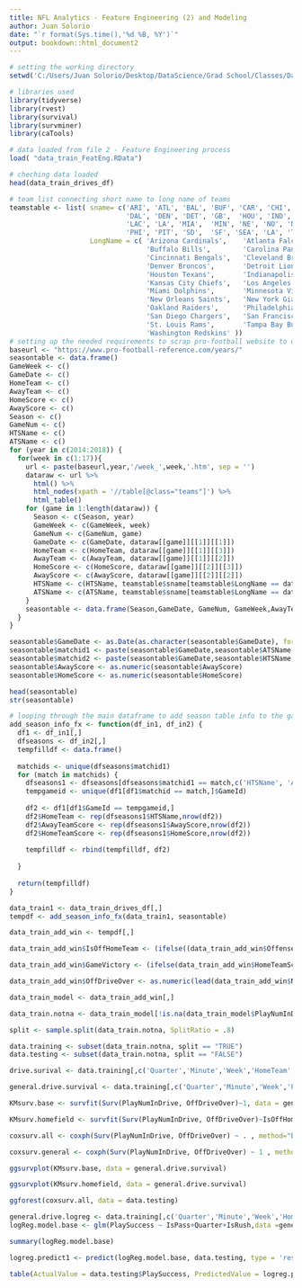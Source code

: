 ```yaml
---
title: NFL Analytics - Feature Engineering (2) and Modeling
author: Juan Solorio
date: "`r format(Sys.time(),'%d %B, %Y')`"
output: bookdown::html_document2
---
```


```r
# setting the working directory
setwd('C:/Users/Juan Solorio/Desktop/DataScience/Grad School/Classes/Data 598C/Data-598C-wi2020/')
```

```r
# libraries used
library(tidyverse)
library(rvest)
library(survival)
library(survminer)
library(caTools)

```


```r
# data loaded from file 2 - Feature Engineering process
load( "data_train_FeatEng.RData")

# cheching data loaded
head(data_train_drives_df)
```

```r
# team list connecting short name to long name of teams
teamstable <- list( sname= c('ARI', 'ATL', 'BAL', 'BUF', 'CAR', 'CHI', 'CIN', 'CLE',
                             'DAL', 'DEN', 'DET', 'GB',  'HOU', 'IND', 'JAX', 'KC',
                             'LAC', 'LA', 'MIA',  'MIN', 'NE', 'NO', 'NYG', 'NYJ', 'OAK',
                             'PHI', 'PIT', 'SD',  'SF', 'SEA', 'LA', 'TB', 'TEN', 'WAS'),
                    LongName = c( 'Arizona Cardinals',    'Atlanta Falcons',      'Baltimore Ravens',    
                                  'Buffalo Bills',        'Carolina Panthers',    'Chicago Bears',       
                                  'Cincinnati Bengals',   'Cleveland Browns',     'Dallas Cowboys',      
                                  'Denver Broncos',       'Detroit Lions',        'Green Bay Packers',   
                                  'Houston Texans',       'Indianapolis Colts',   'Jacksonville Jaguars',
                                  'Kansas City Chiefs',   'Los Angeles Chargers', 'Los Angeles Rams',    
                                  'Miami Dolphins',       'Minnesota Vikings',    'New England Patriots',
                                  'New Orleans Saints',   'New York Giants',      'New York Jets',       
                                  'Oakland Raiders',      'Philadelphia Eagles',  'Pittsburgh Steelers', 
                                  'San Diego Chargers',   'San Francisco 49ers',  'Seattle Seahawks',    
                                  'St. Louis Rams',       'Tampa Bay Buccaneers', 'Tennessee Titans',    
                                  'Washington Redskins' ))
# setting up the needed requirements to scrap pro-football website to obtain the season info for each game [the season, the week, home vs away team, scores] using the library rvest
baseurl <- "https://www.pro-football-reference.com/years/"
seasontable <- data.frame()
GameWeek <- c()
GameDate <- c()
HomeTeam <- c()
AwayTeam <- c()
HomeScore <- c()
AwayScore <- c()
Season <- c()
GameNum <- c()
HTSName <- c()
ATSName <- c()
for (year in c(2014:2018)) {
  for(week in c(1:17)){
    url <- paste(baseurl,year,'/week_',week,'.htm', sep = '')
    dataraw <- url %>%
      html() %>%
      html_nodes(xpath = '//table[@class="teams"]') %>%
      html_table()
    for (game in 1:length(dataraw)) {
      Season <- c(Season, year)
      GameWeek <- c(GameWeek, week)
      GameNum <- c(GameNum, game)
      GameDate <- c(GameDate, dataraw[[game]][[1]][[1]])
      HomeTeam <- c(HomeTeam, dataraw[[game]][[1]][[3]])
      AwayTeam <- c(AwayTeam, dataraw[[game]][[1]][[2]])
      HomeScore <- c(HomeScore, dataraw[[game]][[2]][[3]])
      AwayScore <- c(AwayScore, dataraw[[game]][[2]][[2]])
      HTSName <- c(HTSName, teamstable$sname[teamstable$LongName == dataraw[[game]][[1]][[3]]])
      ATSName <- c(ATSName, teamstable$sname[teamstable$LongName == dataraw[[game]][[1]][[2]]])
    }
    seasontable <- data.frame(Season,GameDate, GameNum, GameWeek,AwayTeam, HomeTeam, ATSName, HTSName, AwayScore, HomeScore)
  }
}

seasontable$GameDate <- as.Date(as.character(seasontable$GameDate), format = "%b %d, %Y")
seasontable$matchid1 <- paste(seasontable$GameDate,seasontable$ATSName, sep = '')
seasontable$matchid2 <- paste(seasontable$GameDate,seasontable$HTSName, sep = '')
seasontable$AwayScore <- as.numeric(seasontable$AwayScore)
seasontable$HomeScore <- as.numeric(seasontable$HomeScore)

head(seasontable)
str(seasontable)

```

```r

# looping through the main dataframe to add season table info to the games
add_season_info_fx <- function(df_in1, df_in2) {
  df1 <- df_in1[,]
  dfseasons <- df_in2[,]
  tempfilldf <- data.frame()
  
  matchids <- unique(dfseasons$matchid1)
  for (match in matchids) {
    dfseasons1 <- dfseasons[dfseasons$matchid1 == match,c('HTSName', 'AwayScore', 'HomeScore')]
    tempgameid <- unique(df1[df1$matchid == match,]$GameId)
    
    df2 <- df1[df1$GameId == tempgameid,]
    df2$HomeTeam <- rep(dfseasons1$HTSName,nrow(df2))
    df2$AwayTeamScore <- rep(dfseasons1$AwayScore,nrow(df2))
    df2$HomeTeamScore <- rep(dfseasons1$HomeScore,nrow(df2))
    
    tempfilldf <- rbind(tempfilldf, df2)
    
  }
  
  return(tempfilldf)
}


```

```r
data_train1 <- data_train_drives_df[,]
tempdf <- add_season_info_fx(data_train1, seasontable)

data_train_add_win <- tempdf[,]

data_train_add_win$IsOffHomeTeam <- (ifelse((data_train_add_win$OffenseTeam == data_train_add_win$HomeTeam),'Home','Away'))

data_train_add_win$GameVictory <- (ifelse(data_train_add_win$HomeTeamScore >= data_train_add_win$AwayTeamScore, 'Home', 'Away'))

data_train_add_win$OffDriveOver <- as.numeric(lead(data_train_add_win$NewDrive == 1, n = 1))

data_train_model <- data_train_add_win[,]

data_train.notna <- data_train_model[!is.na(data_train_model$PlayNumInDrive),]

split <- sample.split(data_train.notna, SplitRatio = .8)

data.training <- subset(data_train.notna, split == "TRUE")
data.testing <- subset(data_train.notna, split == "FALSE")
```


```r

drive.surival <- data.training[,c('Quarter','Minute','Week','HomeTeam','OffenseTeam','DefenseTeam','PlayNumInDrive','OffDriveOver','IsOffHomeTeam', 'YardsInDriveOff', 'IsPass', 'IsRush')]

general.drive.survival <- data.training[,c('Quarter','Minute','Week','PlayNumInDrive','OffDriveOver','IsOffHomeTeam', 'YardsInDriveOff', 'IsPass', 'IsRush')]

KMsurv.base <- survfit(Surv(PlayNumInDrive, OffDriveOver)~1, data = general.drive.survival)

KMsurv.homefield <- survfit(Surv(PlayNumInDrive, OffDriveOver)~IsOffHomeTeam, data = general.drive.survival)

coxsurv.all <- coxph(Surv(PlayNumInDrive, OffDriveOver) ~ . , method="breslow", data = general.drive.survival)

coxsurv.general <- coxph(Surv(PlayNumInDrive, OffDriveOver) ~ 1 , method="breslow", data = general.drive.survival)

ggsurvplot(KMsurv.base, data = general.drive.survival)

ggsurvplot(KMsurv.homefield, data = general.drive.survival)

ggforest(coxsurv.all, data = data.testing)


```

```r
general.drive.logreg <- data.training[,c('Quarter','Minute','Week','HomeTeam','PlayNumInDrive','PlaySuccess','IsOffHomeTeam', 'YardsInDriveOff', 'IsPass', 'IsRush')]
logReg.model.base <- glm(PlaySuccess ~ IsPass+Quarter+IsRush,data =general.drive.logreg , family = 'binomial')

summary(logReg.model.base)

logreg.predict1 <- predict(logReg.model.base, data.testing, type = 'response')

table(ActualValue = data.testing$PlaySuccess, PredictedValue = logreg.predict1 > 0.5)

```